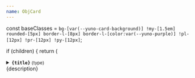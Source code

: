 ```yaml
---
name: ObjCard
---
```

  const baseClasses = `
    bg-[var(--yuno-card-background)]
    !my-[1.5em]
    rounded-[5px]
    border-l-[8px]
    border-l-[color:var(--yuno-purple)]
    !pl-[12px] !pr-[12px] !py-[12px]
  `;

  if (children) {
    return (
      <details className={baseClasses}>
        <summary className="cursor-pointer">
          <strong>
            <code className="!pl-0">{title}</code>
          </strong>
          <small className="ml-1">{type}</small>
          <div className="mt-2">{description}</div>
        </summary>

        <div className="mt-4">{children}</div>
      </details>
    );
  }

  return (
    <div className={baseClasses}>
      <div>
        <strong>
          <code className="!pl-0">{title}</code>
        </strong>
        <small className="ml-1">{type}</small>
      </div>
      <div className="mt-2">{description}</div>
      {data && (
        <div className="mt-2">
          <small>{data}</small>
        </div>
      )}
    </div>
  );
};

<ObjCard title="parameter" description="object_description" type="String" data="Examples">
	You can add an internal object here.
	If you add an internal object, the `data` field is not displayed.
</ObjCard>